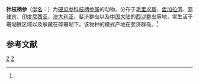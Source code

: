 {{Speciesbox
| genus = Cladolabes
| species = aciculus
| authority = (Semper, 1868)<ref name='id12694'>{{cite web| url =http://www.bioinfo.cn/db05/BjdwSpecies.php?action=view&id=12694| title =针枝柄参| work =《中国动物物种编目数据库》| publisher =中国科学院微生物研究所| author =中国科学院动物研究所| accessdate =2009-04-28| deadurl =yes| archiveurl =https://web.archive.org/web/20160305031228/http://www.bioinfo.cn/db05/BjdwSpecies.php?action=view&id=12694| archivedate =2016-03-05}}</ref>
}}

'''针枝柄参'''（[[学名|学名]]：{{lang|la|''Cladolabes aciculus''}}）为[[硬瓜参科|硬瓜参科]][[枝柄参属|枝柄参属]]的动物。分布于[[毛里求斯|毛里求斯]]、[[孟加拉湾|孟加拉湾]]、[[菲律宾|菲律宾]]、[[印度尼西亚|印度尼西亚]]、[[澳大利亚|澳大利亚]]、斐济群岛以及[[中国大陆|中国大陆]]的[[西沙群岛|西沙群岛]]等地，常生活于珊瑚礁区域以及躲藏在碎珊瑚下。该物种的模式产地在斐济群岛。<ref name='id12694'/>

== 参考文献 ==
{{reflist}}

{{taxonbar}}

[[Category:1868年描述的动物|Z]]
[[Category:枝柄参属|Z]]


{{海参小作品}}